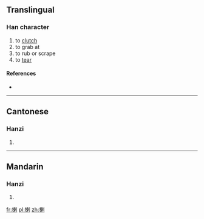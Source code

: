 ==Translingual==

===Han character===
{{Han char|rn=64|rad=手|as=09|sn=12|four=|canj=手木中弓 (QDLN)}}

# to [[clutch]]
# to grab at
# to rub or scrape
# to [[tear]]

====References====
* {{Han ref|kx=0443.220|dkj=12380|dj=0794.220|hdz=31913.060|uh=63E6|ud=25574}}

----

==Cantonese==

===Hanzi===
{{yue-hanzi|jyut=laa<sup>2</sup>|y=la<sup>2</sup>}}

# {{defn|lang=yue|sort=手09}}

----

==Mandarin==

===Hanzi===
{{cmn-hanzi|pin=[[lá]] ([[la2]]), [[xiāo]] ([[xiao1]])|wg=la<sup>2</sup>, hsiao<sup>1</sup>}}

# {{defn|lang=cmn|sort=手09}}

[[fr:揦]]
[[pl:揦]]
[[zh:揦]]